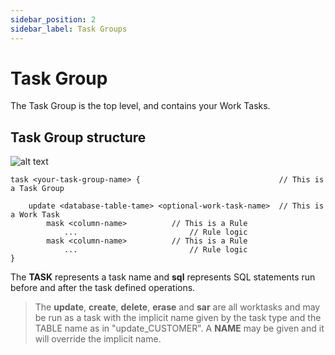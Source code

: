 ```yaml
---
sidebar_position: 2
sidebar_label: Task Groups
---
```


# Task Group

The Task Group is the top level, and contains your Work Tasks.

## Task Group structure

![alt text](/img/docs/ano-syntax/task.png 'Task')

```ano
task <your-task-group-name> {                               // This is a Task Group

    update <database-table-tame> <optional-work-task-name>  // This is a Work Task
        mask <column-name>          // This is a Rule
            ...                         // Rule logic
        mask <column-name>          // This is a Rule
            ...                         // Rule logic
}
```

The **TASK** represents a task name and **sql** represents SQL statements run before and after the task defined operations.

> The **update**, **create**, **delete**, **erase** and **sar** are all worktasks and may be run as a task with the implicit name given by the task type and the TABLE name as in "update_CUSTOMER". A **NAME** may be given and it will override the implicit name.
